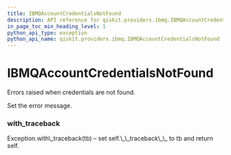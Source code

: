 ```yaml
---
title: IBMQAccountCredentialsNotFound
description: API reference for qiskit.providers.ibmq.IBMQAccountCredentialsNotFound
in_page_toc_min_heading_level: 1
python_api_type: exception
python_api_name: qiskit.providers.ibmq.IBMQAccountCredentialsNotFound
---
```


# IBMQAccountCredentialsNotFound

<Class id="qiskit.providers.ibmq.IBMQAccountCredentialsNotFound" name="IBMQAccountCredentialsNotFound" isDedicatedPage={true} github="https://github.com/qiskit/qiskit-ibmq-provider/tree/stable/0.7/qiskit/providers/ibmq/exceptions.py" signature="IBMQAccountCredentialsNotFound(*message)">
  Errors raised when credentials are not found.

  Set the error message.

  ### with\_traceback

  <Function id="qiskit.providers.ibmq.IBMQAccountCredentialsNotFound.with_traceback" name="with_traceback" signature="with_traceback()">
    Exception.with\_traceback(tb) – set self.\_\_traceback\_\_ to tb and return self.
  </Function>
</Class>

